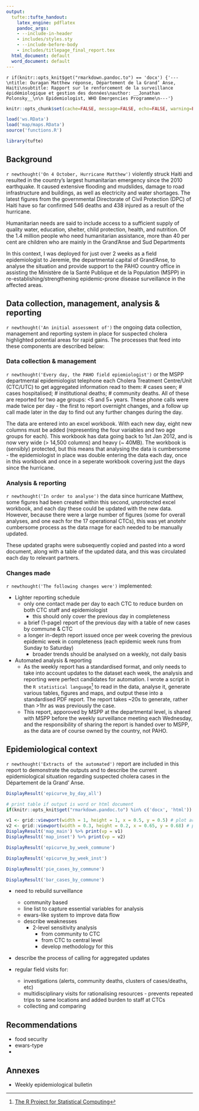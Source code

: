 ```yaml
---
output:
  tufte::tufte_handout:
    latex_engine: pdflatex
    pandoc_args:
    - --include-in-header
    - includes/styles.sty
    - --include-before-body
    - includes/titlepage_final_report.tex
  html_document: default
  word_document: default
---
```


`r if(knitr::opts_knit$get("rmarkdown.pandoc.to") == 'docx') {'---\ntitle: Ouragan Matthew réponse, Département de la Grand’ Anse, Haiti\nsubtitle: Rapport sur le renforcement de la surveillance épidémiologique et gestion des données\nauthor: __Jonathan Polonsky__\n\n Epidemiologist, WHO Emergencies Programme\n---'}`

```r
knitr::opts_chunk$set(cache=FALSE, message=FALSE, echo=FALSE, warning=FALSE, results='asis')

load('ws.RData')
load('map/maps.RData')
source('functions.R')

library(tufte)
```

## Background
`r newthought('On 4 October, Hurricane Matthew')` violently struck Haiti and resulted in the country’s largest humanitarian emergency since the 2010 earthquake. It caused extensive flooding and mudslides, damage to road infrastructure and buildings, as well as electricity and water shortages. The latest figures from the governmental Directorate of Civil Protection (DPC) of Haiti have so far confirmed 546 deaths and 438 injured as a result of the hurricane.
 
Humanitarian needs are said to include access to a sufficient supply of quality water, education, shelter, child protection, health, and nutrition. Of the 1.4 million people who need humanitarian assistance, more than 40 per cent are children who are mainly in the Grand’Anse and Sud Departments

In this context, I was deployed for just over 2 weeks as a field epidemiologist to Jeremie, the departmental capital of Grand’Anse, to analyse the situation and provide support to the PAHO country office in assisting the Ministère de la Santé Publique et de la Population (MSPP) in re-establishing/strengthening epidemic-prone disease surveillance in the affected areas.

## Data collection, management, analysis & reporting
`r newthought('An initial assessment of')` the ongoing data collection, management and reporting system in place for suspected cholera highlighted potential areas for rapid gains. The processes that feed into these components are described below:

### Data collection & management
`r newthought('Every day, the PAHO field epiemiologist')` or the MSPP departmental epidemiologist telephone each Cholera Treatment Centre/Unit (CTC/UTC) to get aggregated information read to them: # cases seen; # cases hospitalised; # institutional deaths; # community deaths. All of these are reported for two age groups: <5 and 5+ years. These phone calls were made twice per day - the first to report overnight changes, and a follow up call made later in the day to find out any further changes during the day. 

The data are entered into an excel workbook. With each new day, eight new columns must be added (representing the four variables and two age groups for each). This workbook has data going back to 1st Jan 2012, and is now very wide (> 14,500 columns) and heavy (~ 40MB). The workbook is (sensibly) protected, but this means that analysing the data is cumbersome - the epidemiologist in place was double entering the data each day, once in this workbook and once in a seperate workbook covering just the days since the hurricane.

### Analysis & reporting
`r newthought('In order to analyse')` the data since hurricane Matthew, some figures had been created within this second, unprotected excel workbook, and each day these could be updated with the new data. However, because there were a large number of figures (some for overall analyses, and one each for the 17 operational CTCs), this was yet anotehr cumbersome process as the data rnage for each needed to be manually updated.

These updated graphs were subsequently copied and pasted into a word document, along with a table of the updated data, and this was circulated each day to relevant partners.

### Changes made
`r newthought('The following changes were')` implemented:

- Lighter reporting schedule
    - only one contact made per day to each CTC to reduce burden on both CTC staff and epidemiologist
        - this should only cover the previous day in completeness
    - a brief (1-page) report of the previous day with a table of new cases by commune & CTC
    - a longer in-depth report issued once per week covering the previous epidemic week in completeness (each epidemic week runs from Sunday to Saturday)
        - broader trends should be analysed on a weekly, not daily basis

- Automated analysis & reporting
    - As the weekly report has a standardised format, and only needs to take into account updates to the dataset each week, the analysis and reporting were perfect candidates for automation. I wrote a script in the `R statistical language`^[[The R Project for Statistical Computing](https://www.r-project.org/)] to read in the data, analyse it, generate various tables, figures and maps, and output these into a standardised PDF report. The report takes ~20s to generate, rather than >1hr as was previously the case.
    - This report, apporoved by MSPP at the departmental level, is shared with MSPP before the weekly surveillance meeting each Wednesday, and the responsibility of sharing the report is handed over to MSPP, as the data are of course owned by the country, not PAHO.

## Epidemiological context
`r newthought('Extracts of the automated')` report are included in this report to demonstrate the outputs and to describe the current epidemiological situation regarding suspected cholera cases in the Département de la Grand’ Anse.

\clearpage

```r
DisplayResult('epicurve_by_day_all')
```

\clearpage

\begin{fullwidth}
\makeatletter\setlength\hsize{\@tufte@fullwidth}\setlength\linewidth{\@tufte@fullwidth}\let\caption\@tufte@orig@caption\makeatother
\footnotesize
```r
if(nrow(DisplayResult('epitable'))>1) {rws <- seq(1, nrow(DisplayResult('epitable')) - 1, by = 2)}

DisplayResult('epitable') %>% 
  xtable::xtable(
    caption = paste0("Répartition des cas de diarrhées aigues par CTC/UTC, ", DisplayResult('data')$date %>% min %>% format('%d %b %Y'), " - ", DisplayResult('data')$date %>% max %>% format('%d %b %Y'), " Grand’Anse"), 
    digits = 0, label = "tab_overview", align = 'lllrrrr'
  ) %>% 
  print(booktabs = TRUE, caption.placement = "top", add.to.row = list(pos = as.list(rws), command = rep("\\rowcolor{whoblue!15}", length(rws))), include.rownames = FALSE, comment = FALSE, tabular.environment = 'longtable', floating = FALSE)
```
\end{fullwidth}

```r
# print table if output is word or html document
if(knitr::opts_knit$get("rmarkdown.pandoc.to") %in% c('docx', 'html')) knitr::kable(DisplayResult('epitable'))
```

\clearpage

```r
v1 <- grid::viewport(width = 1, height = 1, x = 0.5, y = 0.5) # plot area for the main map
v2 <- grid::viewport(width = 0.3, height = 0.2, x = 0.65, y = 0.68) # plot area for the inset map
DisplayResult('map_main') %>% print(vp = v1)
DisplayResult('map_inset') %>% print(vp = v2)
```

\clearpage

```r
DisplayResult('epicurve_by_week_commune')
```

\clearpage

```r
DisplayResult('epicurve_by_week_inst')
```

\clearpage

```r
DisplayResult('pie_cases_by_commune')
```

```r
DisplayResult('bar_cases_by_commune')
```

\clearpage

- need to rebuild surveillance
  + community based
  + line list to capture essential variables for analysis
  + ewars-like system to improve data flow
  + describe weaknesses
    * 2-level sensitivity analysis
      - from community to CTC
      - from CTC to central level
      - develop methodology for this

- describe the process of calling for aggregated updates

- regular field visits for:
  + investigations (alerts, community deaths, clusters of cases/deaths, etc)
  + multidisciplinary visits for rationalising resources - prevents repeated trips to same locations and added burden to staff at CTCs
  + collecting and comparing 


## Recommendations
- food security
- ewars-type 
- 

## Annexes
- Weekly epidemiological bulletin


